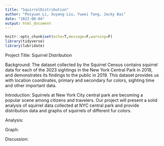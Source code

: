 ```yaml
---
title: "SquirrelDistribution"
author: "Peiyuan Li, Xuyang Liu, Yuwei Tang, Jacky Bai"
date: "2022-08-04"
output: html_document
---
```


```r
knitr::opts_chunk$set(echo=T,message=F,warning=F)
library(tidyverse)
library(lubridate)
```

Project Title: Squirrel Distribution

Background: 
The dataset collected by the Squirrel Census contains squirrel data for each of the 3023 sightings in the New York Central Park in 2018, and demonstrates its findings to the public in 2019. This dataset provides us with location coordinates, primary and secondary fur colors, sighting time and other important data.


Introduction: 
Squirrels at New York City central park are becoming a popular scene among citizens and travelers. Our project will present a solid analysis of squirrel data collected at NYC central park and provide distribution data and graphs of squirrels of different fur colors.



Analysis: 


Graph: 


Discussion: 
